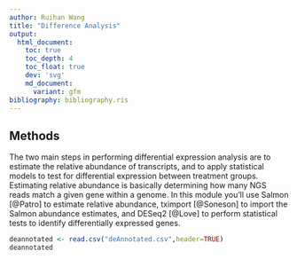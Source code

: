 ```yaml
---
author: Ruihan Wang
title: "Difference Analysis"
output:
  html_document:
    toc: true
    toc_depth: 4
    toc_float: true
    dev: 'svg'
    md_document:
      variant: gfm
bibliography: bibliography.ris
---
```


## Methods

The two main steps in performing differential expression analysis are to
estimate the relative abundance of transcripts, and to apply statistical models
to test for differential expression between treatment groups. Estimating
relative abundance is basically determining how many NGS reads match a given
gene within a genome. In this module you'll use Salmon [@Patro] to estimate
relative abundance, tximport [@Soneson] to import the Salmon abundance
estimates, and DESeq2 [@Love] to perform statistical tests to identify
differentially expressed genes.

```r
deannotated <- read.csv("deAnnotated.csv",header=TRUE)
deannotated
``` 
